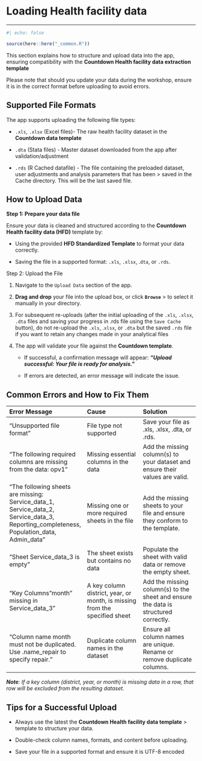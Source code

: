 # Loading Health facility data

------------------------------------------------------------------------

```r
#| echo: false

source(here::here("_common.R"))
```

This section explains how to structure and upload data into the app, ensuring compatibility with the **Countdown Health facility data extraction template**

Please note that should you update your data during the workshop, ensure it is in the correct format before uploading to avoid errors.

## **Supported File Formats**

The app supports uploading the following file types:

-   `.xls`, `.xlsx` (Excel files)- The raw health facility dataset in the **Countdown data template**

-   `.dta` (Stata files) - Master dataset downloaded from the app after validation/adjustment

-   `.rds` (R Cached datafile) - The file containing the preloaded dataset, user adjustments and analysis parameters that has been \> saved in the Cache directory. This will be the last saved file.

## **How to Upload Data**

**Step 1: Prepare your data file**

Ensure your data is cleaned and structured according to the **Countdown Health facility data (HFD)** template by:

-   Using the provided **HFD Standardized Template** to format your data correctly.

-   Saving the file in a supported format: `.xls`, `.xlsx`, .`dta`, or `.rds`.

Step 2: Upload the File

1.  Navigate to the `Upload Data` section of the app.

2.  **Drag and drop** your file into the upload box, or click **`Browse`** \> to select it manually in your directory.

3.  For subsequent re-uploads (after the initial uploading of the `.xls`, `.xlsx`, `.dta` files and saving your progress in .rds file using the `Save Cache` button), do not re-upload the `.xls`, .`xlsx`, or `.dta` but the saved `.rds` file if you want to retain any changes made in your analytical files

4.  The app will validate your file against the **Countdown template**.

    -   If successful, a confirmation message will appear: ***"Upload successful: Your file is ready for analysis."***

    -   If errors are detected, an error message will indicate the issue.

## **Common Errors and How to Fix Them**

| **Error Message** | **Cause** | **Solution** |
|:-----------------------|:-----------------------|:-----------------------|
| "Unsupported file format" | File type not supported | Save your file as .xls, .xlsx, .dta, or .rds. |
| "The following required columns are missing from the data: opv1" | Missing essential columns in the data | Add the missing column(s) to your dataset and ensure their values are valid. |
| "The following sheets are missing: Service_data_1, Service_data_2, Service_data_3, Reporting_completeness, Population_data, Admin_data" | Missing one or more required sheets in the file | Add the missing sheets to your file and ensure they conform to the template. |
| "Sheet Service_data_3 is empty" | The sheet exists but contains no data | Populate the sheet with valid data or remove the empty sheet. |
| "Key Columns "month" missing in Service_data_3" | A key column district, year, or month, is missing from the specified sheet | Add the missing column(s) to the sheet and ensure the data is structured correctly. |
| "Column name month must not be duplicated. Use .name_repair to specify repair." | Duplicate column names in the dataset | Ensure all column names are unique. Rename or remove duplicate columns. |

***Note**: If a key column (district, year, or month) is missing data in a row, that row will be excluded from the resulting dataset.*

## **Tips for a Successful Upload**

-   Always use the latest the **Countdown Health facility data template** \> template to structure your data.

-   Double-check column names, formats, and content before uploading.

-   Save your file in a supported format and ensure it is UTF-8 encoded
